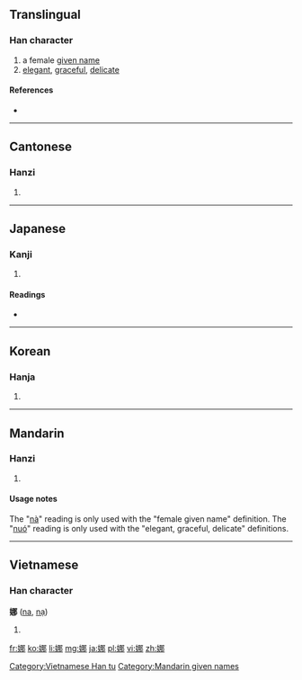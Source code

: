 ==Translingual==

===Han character===
{{Han char|rn=38|rad=女|as=07|sn=10|four=4742<sub>7</sub>|canj=女尸手中 (VSQL)|ids=⿰[[女]][[那]]}}

# a female [[given name]]
# [[elegant]], [[graceful]], [[delicate]]

====References====
* {{Han ref|kx=0262.230|dkj=06311|dj=0529.230|hdz=21048.070|uh=5A1C|ud=23068|bh=AE52|bd=44626}}

----

==Cantonese==

===Hanzi===
{{yue-hanzi|jyut=[[naa4]], [[no4]], [[no5]]|y=na4, no4, no5}}

# {{defn|lang=yue|sort=女07}}

----

==Japanese==

===Kanji===
{{ja-kanji|grade=|rs=女07}}

# {{defn|lang=ja|sort=女07}}

====Readings====
* {{ja-readings|on=[[だ]] (da), [[な]] (na)|kun=[[しなやか]] (shinayaka), [[おもむろ]] (omomuro)}}

----

==Korean==

===Hanja===
{{ko-hanja|hangeul=나|rv=na|mr=na}}

# {{defn|lang=ko|sort=女07}}

----

==Mandarin==

===Hanzi===
{{cmn-hanzi|pin=[[nà]] ([[na4]]), [[Nà]] ([[Na4]]), [[nuó]] ([[nuo2]])|wg=na<sup>4</sup>; no<sup>2</sup>}}

# {{defn|lang=cmn|sort=女07}}

====Usage notes====
The "[[nà]]" reading is only used with the "female given name" definition. The "[[nuó]]" reading is only used with the "elegant, graceful, delicate" definitions.

----

==Vietnamese==

===Han character===
'''娜''' ([[na]], [[nạ]])

# {{defn|vi}}

[[Category:Vietnamese Han tu]]
[[Category:Mandarin given names]]

[[fr:娜]]
[[ko:娜]]
[[li:娜]]
[[mg:娜]]
[[ja:娜]]
[[pl:娜]]
[[vi:娜]]
[[zh:娜]]